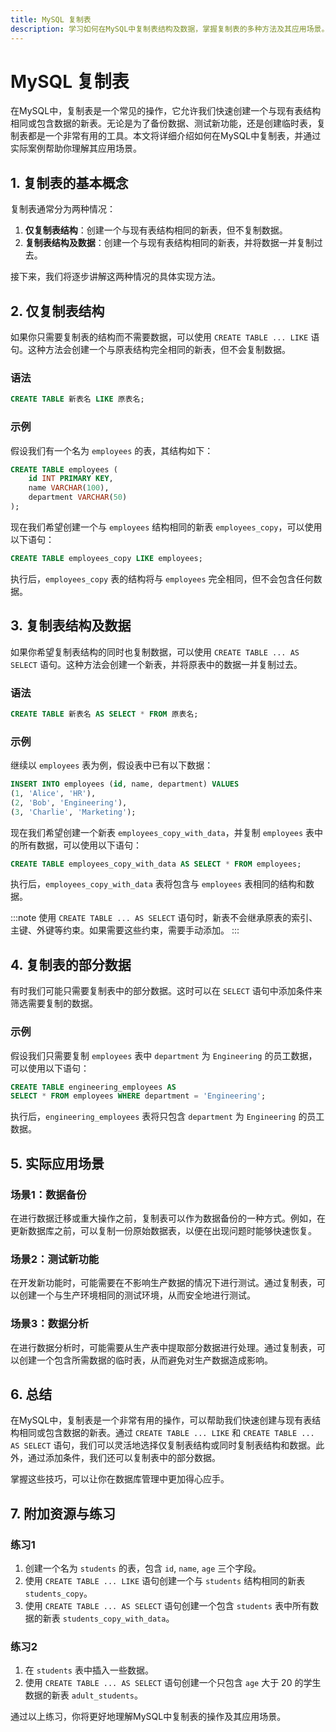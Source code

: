 ```yaml
---
title: MySQL 复制表
description: 学习如何在MySQL中复制表结构及数据，掌握复制表的多种方法及其应用场景。
---
```


# MySQL 复制表

在MySQL中，复制表是一个常见的操作，它允许我们快速创建一个与现有表结构相同或包含数据的新表。无论是为了备份数据、测试新功能，还是创建临时表，复制表都是一个非常有用的工具。本文将详细介绍如何在MySQL中复制表，并通过实际案例帮助你理解其应用场景。

## 1. 复制表的基本概念

复制表通常分为两种情况：
1. **仅复制表结构**：创建一个与现有表结构相同的新表，但不复制数据。
2. **复制表结构及数据**：创建一个与现有表结构相同的新表，并将数据一并复制过去。

接下来，我们将逐步讲解这两种情况的具体实现方法。

## 2. 仅复制表结构

如果你只需要复制表的结构而不需要数据，可以使用 `CREATE TABLE ... LIKE` 语句。这种方法会创建一个与原表结构完全相同的新表，但不会复制数据。

### 语法
```sql
CREATE TABLE 新表名 LIKE 原表名;
```

### 示例
假设我们有一个名为 `employees` 的表，其结构如下：

```sql
CREATE TABLE employees (
    id INT PRIMARY KEY,
    name VARCHAR(100),
    department VARCHAR(50)
);
```

现在我们希望创建一个与 `employees` 结构相同的新表 `employees_copy`，可以使用以下语句：

```sql
CREATE TABLE employees_copy LIKE employees;
```

执行后，`employees_copy` 表的结构将与 `employees` 完全相同，但不会包含任何数据。

## 3. 复制表结构及数据

如果你希望复制表结构的同时也复制数据，可以使用 `CREATE TABLE ... AS SELECT` 语句。这种方法会创建一个新表，并将原表中的数据一并复制过去。

### 语法
```sql
CREATE TABLE 新表名 AS SELECT * FROM 原表名;
```

### 示例
继续以 `employees` 表为例，假设表中已有以下数据：

```sql
INSERT INTO employees (id, name, department) VALUES
(1, 'Alice', 'HR'),
(2, 'Bob', 'Engineering'),
(3, 'Charlie', 'Marketing');
```

现在我们希望创建一个新表 `employees_copy_with_data`，并复制 `employees` 表中的所有数据，可以使用以下语句：

```sql
CREATE TABLE employees_copy_with_data AS SELECT * FROM employees;
```

执行后，`employees_copy_with_data` 表将包含与 `employees` 表相同的结构和数据。

:::note
使用 `CREATE TABLE ... AS SELECT` 语句时，新表不会继承原表的索引、主键、外键等约束。如果需要这些约束，需要手动添加。
:::

## 4. 复制表的部分数据

有时我们可能只需要复制表中的部分数据。这时可以在 `SELECT` 语句中添加条件来筛选需要复制的数据。

### 示例
假设我们只需要复制 `employees` 表中 `department` 为 `Engineering` 的员工数据，可以使用以下语句：

```sql
CREATE TABLE engineering_employees AS
SELECT * FROM employees WHERE department = 'Engineering';
```

执行后，`engineering_employees` 表将只包含 `department` 为 `Engineering` 的员工数据。

## 5. 实际应用场景

### 场景1：数据备份
在进行数据迁移或重大操作之前，复制表可以作为数据备份的一种方式。例如，在更新数据库之前，可以复制一份原始数据表，以便在出现问题时能够快速恢复。

### 场景2：测试新功能
在开发新功能时，可能需要在不影响生产数据的情况下进行测试。通过复制表，可以创建一个与生产环境相同的测试环境，从而安全地进行测试。

### 场景3：数据分析
在进行数据分析时，可能需要从生产表中提取部分数据进行处理。通过复制表，可以创建一个包含所需数据的临时表，从而避免对生产数据造成影响。

## 6. 总结

在MySQL中，复制表是一个非常有用的操作，可以帮助我们快速创建与现有表结构相同或包含数据的新表。通过 `CREATE TABLE ... LIKE` 和 `CREATE TABLE ... AS SELECT` 语句，我们可以灵活地选择仅复制表结构或同时复制表结构和数据。此外，通过添加条件，我们还可以复制表中的部分数据。

掌握这些技巧，可以让你在数据库管理中更加得心应手。

## 7. 附加资源与练习

### 练习1
1. 创建一个名为 `students` 的表，包含 `id`, `name`, `age` 三个字段。
2. 使用 `CREATE TABLE ... LIKE` 语句创建一个与 `students` 结构相同的新表 `students_copy`。
3. 使用 `CREATE TABLE ... AS SELECT` 语句创建一个包含 `students` 表中所有数据的新表 `students_copy_with_data`。

### 练习2
1. 在 `students` 表中插入一些数据。
2. 使用 `CREATE TABLE ... AS SELECT` 语句创建一个只包含 `age` 大于 20 的学生数据的新表 `adult_students`。

通过以上练习，你将更好地理解MySQL中复制表的操作及其应用场景。